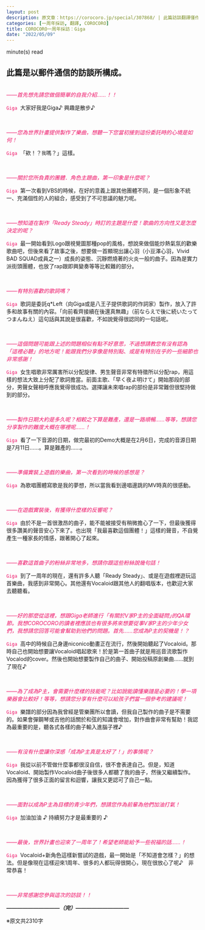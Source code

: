 ```yaml
---
layout: post
description: 原文章：https://corocoro.jp/special/307868/ | 此篇訪談翻譯僅作為個人練習。
categories: [一周年採訪, 翻譯, COROCORO]
title: COROCORO一周年採訪：Giga
date: "2022/05/09"
---
```

<script type="module" src="main.js"></script>
<span id="reading-tag"><span id="time"></span> minute(s) read</span>

::: {.callout-note appearance="simple"}

## 此篇是以郵件通信的訪談所構成。

:::
<br>
<span style="color:#ee1166">_——首先想先請您做個簡單的自我介紹……！！_</span>

<code><span style="color:#ee1166">Giga</span></code>&nbsp;&nbsp;大家好我是Giga♪ 興趣是散步♪

<br>

<span style="color:#ee1166">_——您為世界計畫提供製作了樂曲，想聽一下您當初接到這份委託時的心境是如何！_</span>

<code><span style="color:#ee1166">Giga</span></code>&nbsp;&nbsp;「欸！？<span style="font-size:12px;">我</span>嗎？」這樣。

<br>

<span style="color:#ee1166">_——關於您所負責的團體．角色主題曲，第一印象是什麼呢？_</span>

<code><span style="color:#ee1166">Giga</span></code>&nbsp;&nbsp;第一次看到VBS的時候，在好的意義上跟其他團體不同，是一個形象不統一、充滿個性的人的組合，感受到了不可思議的魅力呢。

<br>

<span style="color:#ee1166">_——想知道在製作「Ready Steady」時訂的主題是什麼！歌曲的方向性又是怎麼決定的呢？_</span>

<code><span style="color:#ee1166">Giga</span></code>&nbsp;&nbsp;最一開始看到Logo跟視覺圖那種pop的風格，想說來做個能炒熱氣氛的歡樂歌曲吧，但後來看了故事之後，想要做一首顯現出讓心羽（小豆澤心羽，Vivid BAD SQUAD成員之一）成長的姿態、沉靜燃燒著的火炎一般的曲子。因為是實力派街頭團體，也放了rap跟即興變奏等等比較難的部分。

<br>

<span style="color:#ee1166">_——有特別喜歡的歌詞嗎？_</span>

<code><span style="color:#ee1166">Giga</span></code>&nbsp;&nbsp;歌詞是委託q*Left（向Giga或是八王子提供歌詞的作詞家）製作，放入了許多和故事有關的內容。「向前看齊接續在後還真無趣」（前ならえで後に続いたってつまんねえ）這句話與其說是很喜歡，不如說覺得很認同的一句話呢。

<br>

<span style="color:#ee1166">_——這個問題可能跟上述的問題相似有點不好意思，不過想請教您有沒有認為「這裡必聽」的地方呢！能跟我們分享像是特別點、或是有特別在乎的一些細節也非常感謝！_</span>

<code><span style="color:#ee1166">Giga</span></code>&nbsp;&nbsp;女生唱歌非常厲害所以分配旋律、男生聲音非常有特徵所以分配rap，用這樣的想法大致上分配了歌詞擔當。前面主歌、「早く夜よ明けて」開始那段的部分，男聲女聲相呼應我覺得很成功。選擇讓未來唱rap的部份是非常難但很堅持做到的部分。

<br>

<span style="color:#ee1166">_——製作日期大約是多久呢？相較之下算是難產，還是一路順暢……等等，想請您分享製作的難度大概在哪裡呢……！_</span>

<code><span style="color:#ee1166">Giga</span></code>&nbsp;&nbsp;看了一下音源的日期，做完最初的Demo大概是在2月6日，完成的音源日期是7月11日……。算是難產的……。

<br>

<span style="color:#ee1166">_——準備實裝上遊戲的樂曲，第一次看到的時候的感想是？_</span>

<code><span style="color:#ee1166">Giga</span></code>&nbsp;&nbsp;為歌唱團體寫歌是我的夢想，所以當我看到邊唱邊跳的MV時真的很感動。

<br>

<span style="color:#ee1166">_——在遊戲實裝後，有獲得什麼樣的反響呢？_</span>

<code><span style="color:#ee1166">Giga</span></code>&nbsp;&nbsp;由於不是一首很激昂的曲子，能不能被接受有稍微擔心了一下，但最後獲得很多讚美的聲音安心下來了。也出現「我最喜歡這個團體！」這樣的聲音，不自覺產生一種家長的情感，跟著開心了起來。

<br>

<span style="color:#ee1166">_——喜歡這首曲子的粉絲非常地多，想請你跟這些粉絲說幾句話！_</span>

<code><span style="color:#ee1166">Giga</span></code>&nbsp;&nbsp;到了一周年的現在，還有許多人聽「Ready Steady」、或是在遊戲裡遊玩這首樂曲，我感到非常開心。其他還有Vocaloid跟其他人的翻唱版本，也歡迎大家去聽聽看。

<br>

<span style="color:#ee1166">_——好的那麼從這裡，想跟Giga老師進行「有關於V家P主的全面疑問｣的QA環節。我想COROCORO的讀者裡應該也有很多將來想要從事V家P主的少年少女們，我想請您回答可能會幫助到他們的問題。首先......您成為P主的契機是！？_</span>

<code><span style="color:#ee1166">Giga</span></code>&nbsp;&nbsp;高中的時候自己身邊niconico動畫正在流行，然後開始聽起了Vocaloid。那時自己也開始想要讓Vocaloid唱起歌來！於是第一首曲子就是用巡音流歌製作Vocalod的cover。然後也開始想要製作自己的曲子、開始投稿原創樂曲……就到了現在♪

<br>

<span style="color:#ee1166">_——為了成為P主，會需要什麼樣的技能呢？比如說能讀懂樂譜是必要的！學一項樂器會比較好！等等，想請您分享有什麼可以給孩子們當一個參考的建議呢！_</span>

<code><span style="color:#ee1166">Giga</span></code>&nbsp;&nbsp;樂譜的部分因為我曾經是管樂團所以會讀，但我自己製作的曲子是不需要的。如果會彈鋼琴或吉他的話關於和弦的知識會增加，對作曲會非常有幫助！我認為最重要的是，聽各式各樣的曲子輸入進腦子裡♪

<br>

<span style="color:#ee1166">_——有沒有什麼讓你深感「成為P主真是太好了！」的事情呢？_</span>

<code><span style="color:#ee1166">Giga</span></code>&nbsp;&nbsp;我從以前不管做什麼事都很沒自信，很不會表達自己。但是，知道Vocaloid、開始製作Vocaloid曲子後很多人都聽了我的曲子，然後又繼續製作。因為獲得了很多正面的留言和迴響，讓我又更認可了自己一點。

<br>

<span style="color:#ee1166">_——面對以成為P主為目標的青少年們，想請您作為前輩為他們加油打氣！_</span>


<code><span style="color:#ee1166">Giga</span></code>&nbsp;&nbsp;加油加油 ♪ 持續努力才是最重要的 ♪

<br>

<span style="color:#ee1166">_——最後，世界計畫也迎來了一周年了！希望老師能給予一些祝福的話……！_</span>

<code><span style="color:#ee1166">Giga</span></code>&nbsp;&nbsp;Vocaloid+新角色這樣新嘗試的遊戲，最一開始是「不知道會怎樣？」的想法。但是像現在這樣迎來1周年、很多的人都玩得很開心，現在很放心了呢♪　非常恭喜！

<br>

<span style="color:#ee1166">_——非常感謝您參與這次的訪談！！_</span>

___——————————（完）——————————___

※原文共2310字